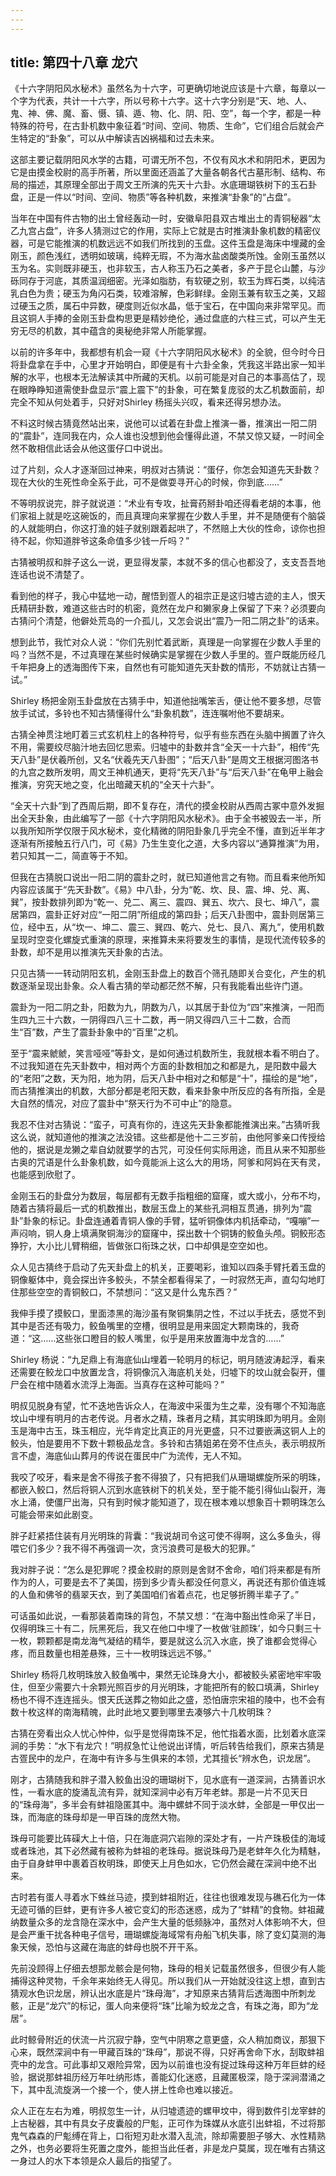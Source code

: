 ```yaml
---
---
---
```

title: 第四十八章 龙穴
---




《十六字阴阳风水秘术》虽然名为十六字，可更确切地说应该是十六章，每章以一个字为代表，共计一十六字，所以号称十六字。这十六字分别是“天、地、人、鬼、神、佛、魔、畜、慑、镇、遁、物、化、阴、阳、空”，每一个字，都是一种特殊的符号，在古卦机数中象征着“时间、空间、物质、生命”，它们组合后就会产生特定的“卦象”，可以从中解读吉凶祸福和过去未来。

这部主要记载阴阳风水学的古籍，可谓无所不包，不仅有风水术和阴阳术，更因为它是由摸金校尉的高手所著，所以里面还涵盖了大量各朝各代古墓形制、结构、布局的描述，其原理全部出于周文王所演的先天十六卦。水底珊瑚铁树下的玉石卦盘，正是一件以“时间、空间、物质”等各种机数，来推演“卦象”的“占盘”。

当年在中国有件古物的出土曾经轰动一时，安徽阜阳县双古堆出土的青铜秘器“太乙九宫占盘”，许多人猜测过它的作用，实际上它就是古时推演卦象机数的精密仪器，可是它能推演的机数远远不如我们所找到的玉盘。这件玉盘是海床中埋藏的金刚玉，颜色浅红，透明如玻璃，纯粹无瑕，不为海水盐卤酸类所蚀。金刚玉虽然以玉为名。实则既非硬玉，也非软玉，古人称玉乃石之美者，多产于昆仑山麓，与沙砾同存于河底，其质温润细密。光泽如脂肪，有软硬之别，软玉为辉石类，以纯洁乳白色为贵；硬玉为角闪石类，较难溶解，色彩鲜绿。金刚玉兼有软玉之美，又超过硬玉之质，属石中异数，硬度则近似水晶，低于宝石，在中国向来非常罕见。而且这铜人手捧的金刚玉卦盘构思更是精妙绝伦，通过盘底的六柱三式，可以产生无穷无尽的机数，其中蕴含的奥秘绝非常人所能掌握。

以前的许多年中，我都想有机会一窥《十六字阴阳风水秘术》的全貌，但今时今日将卦盘拿在手中，心里才开始明白，即便是有十六卦全象，凭我这半路出家一知半解的水平，也根本无法解读其中所藏的天机。以前可能是对自己的本事高估了，现在眼睁睁知道需使卦盘显示“震上震下”的卦象，可在繁复庞驳的太乙机数面前，却完全不知从何处着手，只好对Shirley 杨摇头兴叹，看来还得另想办法。

不料这时候古猜竟然站出来，说他可以试着在卦盘上推演一番，推演出一阳二阴的“震卦”，连同我在内，众人谁也没想到他会懂得此道，不禁又惊又疑，一时间全然不敢相信此话会从他这蛋仔口中说出。

过了片刻，众人才逐渐回过神来，明叔对古猜说：“蛋仔，你怎会知道先天卦数？现在大伙的生死性命全系于此，可不是做耍寻开心的时候，你到底……”

不等明叔说完，胖子就说道：“术业有专攻，扯膏药掰卦咱还得看老胡的本事，他们家祖上就是吃这碗饭的，而且真理向来掌握在少数人手里，并不是随便有个脑袋的人就能明白，你这打渔的娃子就别跟着起哄了，不然赔上大伙的性命，谅你也担待不起，你知道胖爷这条命值多少钱一斤吗？”

古猜被明叔和胖子这么一说，更显得发蒙，本就不多的信心也都没了，支支吾吾地连话也说不清楚了。

看到他的样子，我心中猛地一动，醒悟到疍人的祖宗正是这归墟古迹的主人，恨天氏精研卦数，难道这些古时的机密，竟然在龙户和獭家身上保留了下来？必须要向古猜问个清楚，他僻处荒岛的一介孤儿，又怎会说出“震乃一阳二阴之卦”的话来。

想到此节，我忙对众人说：“你们先别忙着武断，真理是一向掌握在少数人手里的吗？当然不是，不过真理在某些时候确实是掌握在少数人手里的。疍户既能历经几千年把身上的透海图传下来，自然也有可能知道先天卦数的情形，不妨就让古猜一试。”

Shirley 杨把金刚玉卦盘放在古猜手中，知道他拙嘴笨舌，便让他不要多想，尽管放手试试，多铃也不知古猜懂得什么“卦象机数”，连连嘱咐他不要胡来。

古猜全神贯注地盯着三式玄机柱上的各种符号，似乎有些东西在头脑中搁置了许久不用，需要绞尽脑汁地去回忆思索。归墟中的卦数并含“全天一十六卦”，相传“先天八卦”是伏羲所创，又名“伏羲先天八卦图”；“后天八卦”是周文王根据河图洛书的九宫之数所发明，周文王神机通天，更将“先天八卦”与“后天八卦”在龟甲上融会推演，穷究天地之变，化出暗藏天机的“全天十六卦”。

“全天十六卦”到了西周后期，即不复存在，清代的摸金校尉从西周古冢中意外发掘出全天卦象，由此编写了一部《十六字阴阳风水秘术》。由于全书被毁去一半，所以我所知所学仅限于风水秘术，变化精微的阴阳卦象几乎完全不懂，直到近半年才逐渐有所接触五行八门，可《易》乃生生变化之道，大多内容以“通算推演”为用，若只知其一二，简直等于不知。

但我在古猜脱口说出一阳二阴的震卦之时，就已知道他言之有物。而且看来他所知内容应该属于“先天卦数”。《易》中八卦，分为“乾、坎、艮、震、坤、兑、离、巽”，按卦数排列即为“乾一、兑二、离三、震四、巽五、坎六、艮七、坤八”，震居第四，震卦正好对应“一阳二阴”所组成的第四卦；后天八卦图中，震卦则居第三位，经中五，从“坎一、坤二、震三、巽四、乾六、兑七、艮八、离九”，使用机数呈现时空变化螺旋式重演的原理，来推算未来将要发生的事情，是现代流传较多的卦数，却不是用以推演先天卦象的古法。

只见古猜一一转动阴阳玄机，金刚玉卦盘上的数百个筛孔随即关合变化，产生的机数逐渐呈现出卦象。众人看古猜的举动都茫然不解，只有我能看出些许门道。

震卦为一阳二阴之卦，阳数为九，阴数为八，以其居于卦位为“四”来推演，一阳而生四九三十六数，一阴得四八三十二数，再一阴又得四八三十二数，合而生“百”数，产生了震卦卦象中的“百里”之机。

至于“震来虩虩，笑言哑哑”等卦文，是如何通过机数所生，我就根本看不明白了。不过我知道在先天卦数中，相对两个方面的卦数相加之和都是九，是阳数中最大的“老阳”之数，天为阳，地为阴，后天八卦中相对之和郁是“十”，描绘的是“地”，而古猜推演出的机数，大部分都是老阳天数，看来卦象中所反应的各有所指，全是大自然的情况，对应了震卦中“祭天行为不可中止”的隐意。

我忍不住对古猜说：“蛮子，可真有你的，连这先天卦象都能推演出来。”古猜听我这么说，就知道他的推演之法没错。这些都是他十二三岁前，由他阿爹亲口传授给他的，据说是龙獭之辈自幼就要学的古咒，可没任何实际用途，而且从来不知那些古奥的咒语是什么卦象机数，如今竟能派上这么大的用场，阿爹和阿妈在天有灵，也能感到欣慰了。

金刚玉石的卦盘分为数层，每层都有无数手指粗细的窟窿，或大或小，分布不均，随着古猜将最后一式的机数推出，数层玉盘上的某些孔洞相互贯通，排列为“震卦”卦象的标记。卦盘连通着青铜人像的手臂，猛听铜像体内机括牵动，“嘎嘣”一声闷响，铜人身上填满聚铜海沙的窟窿中，探出数十个铜铸的鲛鱼头颅。铜鲛形态狰狞，大小比儿臂稍细，皆做张口衔珠之状，口中却俱是空空如也。

众人见古猜终于启动了先天卦盘上的机关，正要喝彩，谁知以四条手臂托着玉盘的铜像躯体中，竟会探出许多鲛头，不禁全都看得呆了，一时寂然无声，直勾勾地盯住那些空空的青铜鲛口，不禁想问：“这又是什么鬼东西？”

我伸手摸了摸鲛口，里面漆黑的海沙虽有聚铜集阴之性，不过以手抚去，感觉不到其中是否还有吸力，鲛鱼嘴里的空槽，很明显是用来固定大颗南珠的，我奇道：“这……这些张口瞪目的鲛人嘴里，似乎是用来放置海中龙含的……”

Shirley 杨说：“九足鼎上有海底仙山埋着一轮明月的标记，明月随波涛起浮，看来还需要在鲛龙口中放置龙含，将铜像沉入海底机关处，归墟下的坟山就会裂开，僵尸会在棺中随着水流浮上海面。当真存在这种可能吗？”

明叔见脱身有望，忙不迭地告诉众人，在海波中采蛋为生之辈，没有哪个不知海底坟山中埋有明月的古老传说。月者水之精，珠者月之精，其实明珠即为明月。金刚玉是海中古玉，珠玉相应，光华肯定比真正的月光更盛，只不过要嵌满这铜人上的鲛头，怕是要用不下数十颗极品龙含。多铃和古猜姐弟在旁不住点头，表示明叔所言不虚，海底仙山葬月的传说在蛋民中广为流传，无人不知。

我咬了咬牙，看来是舍不得孩子套不得狼了，只有把我们从珊瑚螺旋所采的明珠，都嵌入鲛口，然后将铜人沉到水底铁树下的机关处，至于能不能引得仙山裂开，海水上涌，使僵尸出海，只有到时候才能知道了，现在根本难以想象百十颗明珠怎么可能会带来如此剧变。

胖子赶紧捂住装有月光明珠的背囊：“我说胡司令这可使不得啊，这么多鱼头，得喂它们多少？我不得不再强调一次，贪污浪费可是极大的犯罪。”

我对胖子说：“怎么是犯罪呢？摸金校尉的原则是舍财不舍命，咱们将来都是有所作为的人，可要是去不了美国，捞到多少青头都没任何意义，再说还有那价值连城的人鱼和佛爷的翡翠天衣，到了美国咱们省着点花，也足够折腾半辈子了。”

可话虽如此说，一看那装着南珠的背包，不禁又想：“在海中豁出性命采了半日，仅得明珠三十有二，阮黑死后，我又在他口中埋了一枚做‘驻颜珠’，如今只剩三十一枚，颗颗都是南龙海气凝结的精华，要是就这么沉入水底，换了谁都会觉得心疼，而且数量也相差悬殊，三十一枚明珠远远不够。”

Shirley 杨将几枚明珠放入鲛鱼嘴中，果然无论珠身大小，都被鲛头紧密地牢牢吸住，但至少需要六十余颗光照百步的月光明珠，才能把所有的鲛口填满，Shirley 杨也不得不连连摇头。恨天氏送葬之物如此之盛，恐怕唐宗宋祖的陵中，也不会有数十枚这样的南海精魄，此时此地又要到哪里去凑够六十几枚明珠？

古猜在旁看出众人忧心忡仲，似乎是觉得南珠不足，他忙指着水面，比划着水底深涧的手势：“水下有龙穴！”明叔急忙让他说出详情，听后转告给我们，原来古猜是古疍民中的龙户，在海中有许多与生俱来的本领，尤其擅长“辨水色，识龙居”。

刚才，古猜随我和胖子潜入鲛鱼出没的珊瑚树下，见水底有一道深涧，古猜善识水性，一看水底的旋涌乱流有异，就知深涧中必有万年老蚌。那是一片不见天日的“珠母海”，多半会有蚌祖隐匿其中。海中螺蚌不同于淡水蚌，全部是一甲仅出一珠，而海底的珠母却是一甲百珠的庞然大物。

珠母可能要比砗磲大上十倍，只在海底洞穴岩隙的深处才有，一片产珠极佳的海域或者珠池，其下必然藏有被称为蚌祖的老珠母。据说珠母乃是老蚌年久化为精魅，由于自身蚌甲中裹着百枚明珠，即使天上月色如水，它仍然会藏在深涧中绝不出来。

古时若有蛋人寻着水下蛛丝马迹，摸到蚌祖附近，往往也很难发现与礁石化为一体无迹可循的巨蚌，更有许多人被它变幻的形态迷惑，成为了“蚌精”的食物。蚌祖藏纳数量众多的龙含隐在深水中，会产生大量的低频脉冲，虽然对人体影响不大，但是会严重干扰各种电子信号，珊瑚螺旋海域常有舟船飞机失事，除了变幻莫测的海象天候，恐怕与这藏在海底的蚌母也脱不开干系。

先前没顾得上仔细去想那龙骸会是何物，珠母的相关记载虽然很多，但很少有人能捕得这种灵物，千余年来始终无人得见。所以我们从一开始就没往这上想，直到古猜观水色识龙居，辨认出水底是片“珠母海”，才知原来古猜背后透海图中所刺龙骸，正是“龙穴”的标记，蛋人向来便将“珠”比喻为蛟龙之含，有珠之海，即为“龙居”。

此时鲸骨附近的伏流一片沉寂宁静，空气中阴寒之意更盛，众人稍加商议，那狠下心来，既然深涧中有一甲藏百珠的“珠母”，那说不得，只好再舍命下水，刮取蚌祖壳中的龙含。可此事却又艰险异常，因为以前谁也没有捉过珠母这种万年巨蚌的经验，据说那蚌祖历经万年吐纳形炼，善能幻化迷惑，且藏匿极深，隐于深涧潜涌之下，其中乱流旋涡一个接一个，使人拼上性命也难以接近。

众人正在左右为难，明叔忽生一计，从归墟遗迹的螺甲坟中，得到数件引龙宰蚌的上古秘器，其中有具女子皮囊般的尸鬽，正可作为珠媒从水底引出蚌祖，不过将那鬼气森森的尸鬽缚在背上，口衔短刃赴水潜入乱流，除却需要胆子够大、水性精熟之外，也务必要将生死置之度外，能担当此任者，非是龙户莫属，现在唯有古猜这一身过人的水下本领是众人最后的指望了。